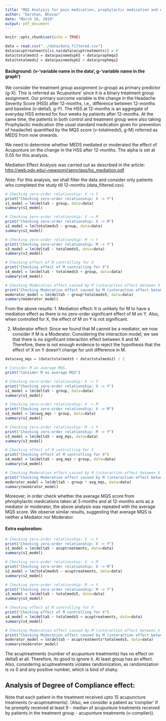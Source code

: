 ```yaml
---
title: "MQS Analysis for pain medication, prophylactic medication and Acupuncture"
author: "Darshan, Bhuvan"
date: "March 10, 2019"
output: pdf_document
---
```


```r
knitr::opts_chunk$set(echo = TRUE)
```

```r
data = read.csv("../data/data_filtered.csv")
data$acuptreatments[is.na(data$acuptreatments)] = 0
data$totalmeds5 = data$painmedspk5 + data$prophmqs5
data$totalmeds2 = data$painmedspk2 + data$prophmqs2
```

#### Background: (v-'variable name in the data', g-'variable name in the graph')
We consider the treatment group assignment (v-group) as primary predictor (g-X). This is referred as 'Acupunture' since it is a binary treatment group assignment. Our primary ourcome variable is the change in the Headache Severity Score (HSS) after 12-months, i.e., difference between 12-months and baseline (v-delta5, g-Y). The HSS at 12-months is an aggregate of everyday HSS entered for four weeks by patients after 12-months. At the same time, the patients in both control and treatment group were also taking Prophylactic medication (the usual standard medication given for prevention of headache) quantified by the MQS score (v-totalmeds5, g-M) referred as MEDS from now onwards.

We need to determine whether MEDS mediated or moderated the effect of Acupunture on the change in the HSS after 12-months. The alpha is set at 0.05 for this analysis.

Mediation Effect Analysis was carried out as described in the article: [http://web.pdx.edu/~newsomj/semclass/ho_mediation.pdf](http://web.pdx.edu/~newsomj/semclass/ho_mediation.pdf)

_Note:_ For this analysis, we shall filter the data and consider only patients who completed the study till 12-months (data_filtered.csv).

```r
# Checking zero-order relationship: X -> Y
print("Checking zero-order relationship: X -> Y")
s1_model = lm(delta5 ~ group, data=data)
summary(s1_model)

# Checking zero-order relationship: X -> M
print("Checking zero-order relationship: X -> M")
s2_model = lm(totalmeds5 ~ group, data=data)
summary(s2_model)

# Checking zero-order relationship: M -> Y
print("Checking zero-order relationship: M -> Y")
s3_model = lm(delta5 ~ totalmeds5, data=data)
summary(s3_model)

# Checking effect of M controlling for X
print("Checking effect of M controlling for X")
s4_model = lm(delta5 ~ totalmeds5 + group, data=data)
summary(s4_model)

# Checking Moderation effect caused by M (interaction effect between X and M)
print("Checking Moderation effect caused by M (interaction effect between X and M)")
moderator_model = lm(delta5 ~ group*totalmeds5, data=data)
summary(moderator_model)
```

From the above results:
1. Mediation effect: It is unlikely for M to have a mediation effect as there is no zero-order significant effect of M on Y. Also, when controlled for X, the effect of M on Y is not significant.

2. Moderator effect: Since we found that M cannot be a mediator, we now consider if M is a Moderator. Considering the interaction model, we see that there is no significant interaction effect between X and M. Therefore, there is not enough evidence to reject the hypothesis that the effect of X on Y doesn't change for unit difference in M.

```r
data$avg_mqs = (data$totalmeds5 + data$totalmeds2) / 2

# Consider M as average MQS.
print("Consider M as average MQS")

# Checking zero-order relationship: X -> Y
print("Checking zero-order relationship: X -> Y")
s1_model = lm(delta5 ~ group, data=data)
summary(s1_model)

# Checking zero-order relationship: X -> M
print("Checking zero-order relationship: X -> M")
s2_model = lm(avg_mqs ~ group, data=data)
summary(s2_model)

# Checking zero-order relationship: M -> Y
print("Checking zero-order relationship: M -> Y")
s3_model = lm(delta5 ~ avg_mqs, data=data)
summary(s3_model)

# Checking effect of M controlling for X
print("Checking effect of M controlling for X")
s4_model = lm(delta5 ~ avg_mqs + group, data=data)
summary(s4_model)

# Checking Moderation effect caused by M (interaction effect between X and M)
print("Checking Moderation effect caused by M (interaction effect between X and M)")
moderator_model = lm(delta5 ~ group * avg_mqs, data=data)
summary(moderator_model)
```

Moreover, in order check whether the average MQS score from phrophylactic medications taken at 3-months and at 12-months acts as a mediator or moderator, the above analysis was repeated with the average MQS score. We observe similar results, suggesting that average MQS is neither a Mediator nor Moderator.

#### Extra exploration:
```r
# Checking zero-order relationship: X -> Y
print("Checking zero-order relationship: X -> Y")
s1_model = lm(delta5 ~ acuptreatments, data=data)
summary(s1_model)

# Checking zero-order relationship: X -> M
print("Checking zero-order relationship: X -> M")
s2_model = lm(totalmeds5 ~ acuptreatments, data=data)
summary(s2_model)

# Checking zero-order relationship: M -> Y
print("Checking zero-order relationship: M -> Y")
s3_model = lm(delta5 ~ totalmeds5, data=data)
summary(s3_model)

# Checking effect of M controlling for X
print("Checking effect of M controlling for X")
s4_model = lm(delta5 ~ totalmeds5 + acuptreatments, data=data)
summary(s4_model)

# Checking Moderation effect caused by M (interaction effect between X and M)
print("Checking Moderation effect caused by M (interaction effect between X and M)")
moderator_model = lm(delta5 ~ acuptreatments*totalmeds5, data=data)
summary(moderator_model)
```

The acuptreatments (number of acupunture treatments) has no effect on delta5 at all. Therefore, its good to ignore it. At least group has an effect. Also, considering acuptreatments violates randomization, as randomization is vs 0 and any positive number, which is kind of shaky.

## Analysis of Degree of Compliance effect:
Note that each patient in the treatment received upto 15 acupuncture treatments (v-acuptreatments). (Also, we consider a patient as 'complier' if he promptly received at least 9 - median of acupunture treatments received by patients in the treatment group - acupunture treatments (v-complier)).

